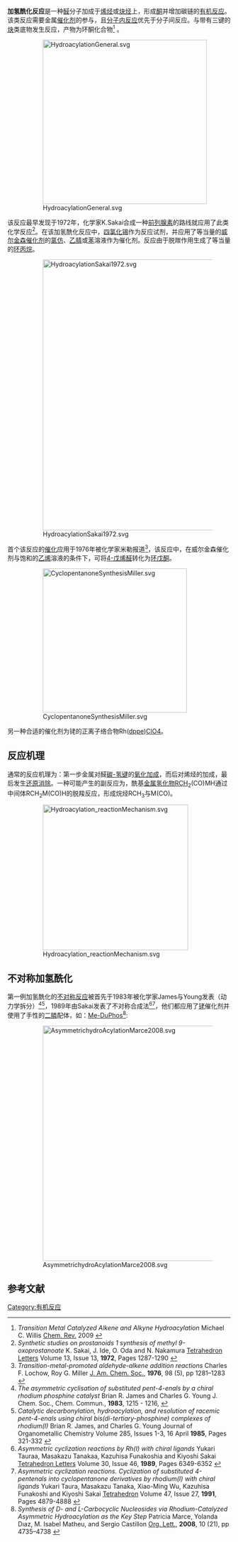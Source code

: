 '''加氢酰化反应'''是一种[[醛|醛]]分子加成于[[烯烃|烯烃]]或[[炔烃|炔烃]]上，形成[[酮|酮]]并增加碳链的[[有机反应|有机反应]]。该类反应需要金属[[催化剂|催化剂]]的参与，且[[分子内反应|分子内反应]]优先于分子间反应。与带有三键的[[炔|炔]]类底物发生反应，产物为环酮化合物<ref>''Transition Metal Catalyzed Alkene and Alkyne Hydroacylation'' Michael C. Willis [[Chem._Rev.|Chem. Rev.]] 2009 {{DOI|10.1021/cr900096x}}</ref> 。 

:[[File:HydroacylationGeneral.svg|370px]]

该反应最早发现于1972年，化学家K.Sakai合成一种[[前列腺素|前列腺素]]的路线就应用了此类化学反应<ref>''Synthetic studies on prostanoids 1 synthesis of methyl 9-oxoprostanoate'' K. Sakai, J. Ide, O. Oda and N. Nakamura [[Tetrahedron_Letters|Tetrahedron Letters]] Volume 13, Issue 13, '''1972''', Pages 1287-1290 {{doi|10.1016/S0040-4039(01)84569-X}}</ref>。在该加氢酰化反应中，[[四氯化锡|四氯化锡]]作为反应试剂，并应用了等当量的[[威尔金森催化剂|威尔金森催化剂]]的[[氯仿|氯仿]]、[[乙腈|乙腈]]或[[苯|苯]]溶液作为催化剂。反应由于脱羰作用生成了等当量的[[环丙烷|环丙烷]]。

:[[File:HydroacylationSakai1972.svg|610px]]

首个该反应的[[催化|催化]]应用于1976年被化学家米勒报道<ref>''Transition-metal-promoted aldehyde-alkene addition reactions'' Charles F. Lochow, Roy G. Miller [[J._Am._Chem._Soc.|J. Am. Chem. Soc.]], '''1976''', 98 (5), pp 1281–1283 {{DOI|10.1021/ja00421a050}}</ref>，该反应中，在威尔金森催化剂与饱和的[[乙烯|乙烯]]溶液的条件下，可将[[4-戊烯醛|4-戊烯醛]]转化为[[环戊酮|环戊酮]]。

:[[File:CyclopentanoneSynthesisMiller.svg|325px]]

另一种合适的催化剂为铑的正离子络合物Rh([[dppe|dppe]])[[ClO4|ClO4]]。

==反应机理==
通常的反应机理为：第一步金属对醛[[碳-氢键|碳-氢键]]的[[氧化加成|氧化加成]]，而后对烯烃的加成，最后发生[[还原消除|还原消除]]。一种可能产生的副反应为，酰基[[金属氢化物|金属氢化物]]RCH<sub>2</sub>(CO)MH通过中间体RCH<sub>2</sub>M(CO)H的脱羧反应，形成烷烃RCH<sub>3</sub>与M(CO)。

:[[File:Hydroacylation_reactionMechanism.svg|328px]]

==不对称加氢酰化==
第一例加氢酰化的[[不对称反应|不对称反应]]被首先于1983年被化学家James与Young发表（动力学拆分）<ref>''The asymmetric cyclisation of substituted pent-4-enals by a chiral rhodium phosphine catalyst'' Brian R. James and Charles G. Young J. Chem. Soc., Chem. Commun., '''1983''', 1215 - 1216, {{DOI|10.1039/C39830001215}}</ref><ref>''Catalytic decarbonylation, hydroacylation, and resolution of racemic pent-4-enals using chiral bis(di-tertiary-phosphine) complexes of rhodium(I)'' Brian R. James, and Charles G. Young Journal of Organometallic Chemistry Volume 285, Issues 1-3, 16 April '''1985''', Pages 321-332 {{DOI|10.1016/0022-328X(85)87377-0}}</ref>，1989年由Sakai发表了不对称合成法<ref>''Asymmetric cyclization reactions by Rh(I) with chiral ligands'' Yukari Tauraa, Masakazu Tanakaa, Kazuhisa Funakoshia and Kiyoshi Sakai [[Tetrahedron_Letters|Tetrahedron Letters]] Volume 30, Issue 46, '''1989''', Pages 6349-6352 {{doi:10.1016/S0040-4039(01)93891-2}}</ref><ref>''Asymmetric cyclization reactions. Cyclization of substituted 4-pentenals into cyclopentanone derivatives by rhodium(I) with chiral ligands'' Yukari Taura, Masakazu Tanaka, Xiao-Ming Wu, Kazuhisa Funakoshi and Kiyoshi Sakai [[Tetrahedron|Tetrahedron]] Volume 47, Issue 27, '''1991''', Pages 4879-4888 {{DOI|10.1016/S0040-4020(01)80954-6}}</ref>，他们都应用了[[铑|铑]]催化剂并使用了手性的[[二膦|二膦]]配体，如：[[DuPhos|Me-DuPhos]]<ref>''Synthesis of D- and L-Carbocyclic Nucleosides via Rhodium-Catalyzed Asymmetric Hydroacylation as the Key Step'' Patricia Marce, Yolanda Dıaz, M. Isabel Matheu, and Sergio Castillon [[Org._Lett.|Org. Lett.]], '''2008''', 10 (21), pp 4735–4738 {{DOI|10.1021/ol801791g}}</ref>:

:[[File:AsymmetrichydroAcylationMarce2008.svg|530px]]

==参考文献==
{{Reflist}}

[[Category:有机反应|Category:有机反应]]